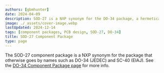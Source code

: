 ```yaml
---
authors: [gbmhunter]
date: 2024-04-09
description: SOD-27 is a NXP synonym for the DO-34 package, a hermetically sealed, 2 lead glass TH package used for diodes.
image: ./_assets/cover-image.webp
lastUpdated: 2024-12-14
tags: [component packages, PCB design, SOD-27, DO-34]
title: SOD-27 Component Package
type: page
---
```


The SOD-27 component package is a NXP synonym for the package that otherwise goes by names such as DO-34 (JEDEC) and SC-40 (EIAJ). See the [DO-34 Component Package page](/pcb-design/component-packages/do-34-component-package/) for more info.
